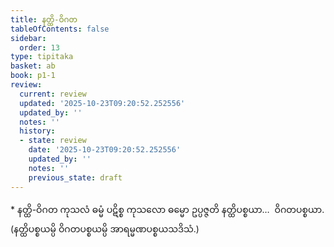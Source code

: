 ```yaml
---
title: နတ္ထိ-ဝိဂတ
tableOfContents: false
sidebar:
  order: 13
type: tipitaka
basket: ab
book: p1-1
review:
  current: review
  updated: '2025-10-23T09:20:52.252556'
  updated_by: ''
  notes: ''
  history:
  - state: review
    date: '2025-10-23T09:20:52.252556'
    updated_by: ''
    notes: ''
    previous_state: draft
---
```



<ReviewStatus review={frontmatter.review} showDetails={true} />

<HypothesisAnnotation frontmatter={frontmatter} />

<DynamicBreadcrumb />

<Paragraph type="center" book="p1-1">
* နတ္ထိ-ဝိဂတ
</Paragraph>

<Division number="19" book="p1-1" e="ch" v="36" p="300">

<Paragraph number="171" book="p1-1">
ကုသလံ ဓမ္မံ ပဋိစ္စ ကုသလော ဓမ္မော ဥပ္ပဇ္ဇတိ နတ္ထိပစ္စယာ…  ဝိဂတပစ္စယာ. (နတ္ထိပစ္စယမ္ပိ ဝိဂတပစ္စယမ္ပိ အာရမ္မဏပစ္စယသဒိသံ.)
</Paragraph>
</Division>